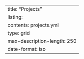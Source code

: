 ---
title: "Projects"
listing: 
  contents: projects.yml
  type: grid
  max-description-length: 250
  date-format: iso
---